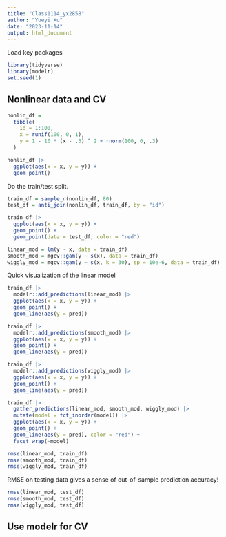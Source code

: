 ```yaml
---
title: "Class1114_yx2858"
author: "Yueyi Xu"
date: "2023-11-14"
output: html_document
---
```


Load key packages

```r
library(tidyverse)
library(modelr)
set.seed(1)
```

## Nonlinear data and CV

```r
nonlin_df = 
  tibble(
    id = 1:100,
    x = runif(100, 0, 1),
    y = 1 - 10 * (x - .3) ^ 2 + rnorm(100, 0, .3)
  )

nonlin_df |> 
  ggplot(aes(x = x, y = y)) + 
  geom_point()
```

Do the train/test split.

```r
train_df = sample_n(nonlin_df, 80)
test_df = anti_join(nonlin_df, train_df, by = "id")
```

```r
train_df |>
  ggplot(aes(x = x, y = y)) +
  geom_point() +
  geom_point(data = test_df, color = "red")
```

```r
linear_mod = lm(y ~ x, data = train_df)
smooth_mod = mgcv::gam(y ~ s(x), data = train_df)
wiggly_mod = mgcv::gam(y ~ s(x, k = 30), sp = 10e-6, data = train_df)
```


Quick visualization of the linear model

```r
train_df |>
  modelr::add_predictions(linear_mod) |>
  ggplot(aes(x = x, y = y)) +
  geom_point() +
  geom_line(aes(y = pred))
```

```r
train_df |>
  modelr::add_predictions(smooth_mod) |>
  ggplot(aes(x = x, y = y)) +
  geom_point() +
  geom_line(aes(y = pred))
```

```r
train_df |>
  modelr::add_predictions(wiggly_mod) |>
  ggplot(aes(x = x, y = y)) +
  geom_point() +
  geom_line(aes(y = pred))
```

```r
train_df |> 
  gather_predictions(linear_mod, smooth_mod, wiggly_mod) |> 
  mutate(model = fct_inorder(model)) |> 
  ggplot(aes(x = x, y = y)) + 
  geom_point() + 
  geom_line(aes(y = pred), color = "red") + 
  facet_wrap(~model)
```

```r
rmse(linear_mod, train_df)
rmse(smooth_mod, train_df)
rmse(wiggly_mod, train_df)
```

RMSE on testing data gives a sense of out-of-sample prediction accuracy!

```r
rmse(linear_mod, test_df)
rmse(smooth_mod, test_df)
rmse(wiggly_mod, test_df)
```

## Use modelr for CV 

```r

```




